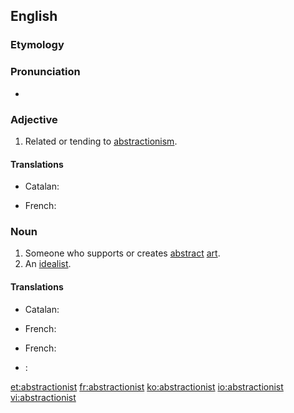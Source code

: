 ==English==

===Etymology===
{{suffix|abstraction|ist}}

===Pronunciation===
* {{a|US}} {{IPA|/æb.ˈstɹæk.ʃə.nəst/}}

===Adjective===
{{en-adj}}

# Related or tending to [[abstractionism]].

====Translations====
{{trans-top|Related to abstract art}}
* Catalan: {{t-|ca|abstraccionista|m|f}}
{{trans-mid}}
* French: {{t+|fr|abstractionniste|m|f}}
{{trans-bottom}}

===Noun===
{{en-noun}}

# Someone who supports or creates [[abstract]] [[art]].
# An [[idealist]].
#: {{rfquotek|Emerson}}

====Translations====
{{trans-top|someone who paints or creates abstract art}}
* Catalan: {{t-|ca|abstraccionista|m|f}}
{{trans-mid}}
* French: {{t+|fr|abstractionniste|m|f}}
{{trans-bottom}}

{{trans-top|an idealist}}
* French: {{t+|fr|idéaliste|m|f}}
{{trans-mid}}
{{trans-bottom}}

{{checktrans-top}}
* {{ttbc|es}}: {{t|es|abstraccionista|m|f}}
{{trans-bottom}}

[[et:abstractionist]]
[[fr:abstractionist]]
[[ko:abstractionist]]
[[io:abstractionist]]
[[vi:abstractionist]]